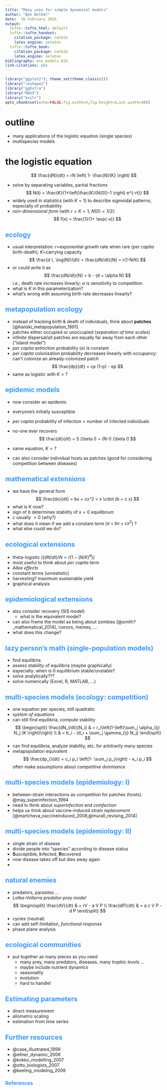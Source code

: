 ```yaml
---
title: "Many uses for simple dynamical models"
author: "Ben Bolker"
date:  26 February 2016
output:
  tufte::tufte_html: default
  tufte::tufte_handout:
    citation_package: natbib
    latex_engine: xelatex
  tufte::tufte_book:
    citation_package: natbib
    latex_engine: xelatex
bibliography: eco_models.bib
link-citations: yes
---
```

<!-- 
apa.csl is a slightly hacked version of APA 
  (modified for "et al" after 2 authors in text)
-->
<!-- .refs is style for reference page (small text) -->
<style>
.refs {
   font-size: 16px;
}
h2 { 
 color: #3399ff;		
}
h3 { 
 color: #3399ff;		
}
.title-slide {
   background-color: #55bbff;
}
</style>
<!-- Limit image width and height -->
<style type="text/css">
img {     
  max-height: 560px;     
  max-width: 800px; 
}
</style>

```r
library("ggplot2"); theme_set(theme_classic())
library("reshape2")
library("ggExtra")
library("MASS")
library("knitr")
opts_chunk$set(echo=FALSE,fig.width=4,fig.height=4,out.width=400)
```

# outline

- many applications of the logistic equation (single species)
- multispecies models

# the logistic equation

$$
\frac{dN}{dt} = rN \left( 1- \frac{N}{K} \right)
$$

- solve by separating variables, partial fractions
$$
N(t) = \frac{K}{1+\left(\frac{K}{N(0)}-1 \right) e^{-rt}}
$$
- widely used in statistics (with $K=1$) to describe sigmoidal patterns, especially of probability
- *non-dimensional form* (with $r=K=1$, $N(0)=1/2$):
$$
f(x) = \frac{1}{1+ \exp(-x)}
$$

## ecology

- usual interpretation: $r$=exponential growth rate when rare (*per capita* birth-death); $K$=carrying capacity
$$
\frac{d \, \log(N)}{dt} = \frac{dN/dt}{N} = r(1-N/K)
$$
- or could write it as
$$
\frac{dN/dt}{N} = b - (d + \alpha N)
$$
i.e., death rate increases linearly; $\alpha$ is sensitivity to competition.
- what is $K$ in this parameterization?
- what's wrong with assuming birth rate decreases linearly?

## metapopulation ecology

- instead of tracking birth & death of individuals, think about **patches** [@hanski_metapopulation_1991]
- patches either occupied or unoccupied
(*separation of time scales*)
- infinite dispersal/all patches are equally far away from each other ("island model")
- *per capita* extinction probability ($e$) is constant
- *per capita* colonization probability decreases linearly with occupancy:
can't colonize an already-colonized patch
$$
\frac{dp}{dt} = cp (1-p) - ep
$$
- same as logistic with $K=?$

## epidemic models

- now consider an epidemic
- everyone's initially susceptible
- *per capita* probability of infection $\propto$ number of infected individuals
- no-one ever recovers
$$
\frac{dI}{dt} = S (\beta I) = (N-I) (\beta I)
$$

- same equation, $K=?$
- can also consider individual hosts as patches
(good for considering competition between diseases)

## mathematical extensions

- we have the general form
$$
\frac{dx}{dt} = bx + cx^2 = x \cdot (b + c x)
$$
- what is $K$ now?
- sign of $b$ determines stability of $x=0$ equilibrium
- $c$ usually $<0$ (why?)
- what does it mean if we add a constant term ($a + bx+cx^2$) ?
- what else could we do?

## ecological extensions

- theta-logistic ($(dN/dt)/N = r (1-(N/K)^\theta)$)
- most useful to think about *per capita* term
- *Allee effects*
- constant terms (unrealistic)
- harvesting? maximum sustainable yield
- graphical analysis 

## epidemiological extensions

- also consider recovery (SIS model)
    - what is the equivalent model?
- can also frame the model as being about zombies [@smith?_mathematical_2014], rumors, memes, ...
- what does this change?

## lazy person's math (single-population models)

- find equilibria
- assess stability of equilibria (maybe graphically)
- especially: when is 0 equilibrium stable/unstable?
- solve analytically???
- solve numerically (Excel, R, MATLAB, ...)

## multi-species models (ecology: competition)

- one equation per species, still quadratic
- *system of equations*
- can still find equilibria, compute stability
$$
\begin{split}
\frac{dN_i/dt}{N_i} & = r_i\left(1-\left(\sum_j \alpha_{ij} N_j /K \right)\right) \\
& = b_i - (d_i + \sum_j \gamma_{ij} N_j)
\end{split}
$$
- can find equilibria, analyze stability, etc. for arbitrarily many species
- metapopulation equivalent
$$
\frac{dp_i}{dt} = c_i p_i \left(1- \sum_j p_j\right) - e_i p_i
$$
often make assumptions about *competitive dominance*

## multi-species models (epidemiology: I)

- between-strain interactions as competition for patches (hosts): @may_superinfection_1994
- need to think about *superinfection* and *coinfection*
- helps us think about vaccine-induced *strain replacement* [@martcheva_vaccineinduced_2008,@murall_revising_2014]

## multi-species models (epidemiology: II)

- single strain of disease
- divide people into "species" according to disease status
- **S**usceptible, **I**nfected, **R**ecovered
- now disease takes off but dies away again
- 

## natural enemies

- predators, parasites ...
- *Lotka-Volterra predator-prey model*
$$
\begin{split}
\frac{dV}{dt} & = rV - a V P \\
\frac{dP}{dt} & = a c V P - d P
\end{split}
$$
- cycles (neutral)
- can add self-limitation, *functional response*
- phase plane analysis

## ecological communities

- put together as many pieces as you need
   - many prey, many predators, diseases, many *trophic levels* ...
   - maybe include nutrient dynamics
   - seasonality
   - evolution
   - hard to handle!

## Estimating parameters

- direct measurement
- allometric scaling
- estimation from time series
   

## Further resources

- @case_illustrated_1999
- @ellner_dynamic_2006
- @kokko_modelling_2007
- @otto_biologists_2007
- @keeling_modeling_2008
<!-- http://stackoverflow.com/questions/30990262/applying-css-to-make-code-smaller-in-ioslides-style -->

## References {.refs}

